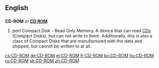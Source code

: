 ==English==

==={{abbreviation}}===
{{wikipedia}}
'''CD-ROM''' ''or'' '''[[CD ROM]]'''

# ''part {{initialism}}'' Compact Disk - ''{{acronym}}'' Read Only Memory.  A device that can read [[CD]]s (Compact Disks), but can not write to them.  Additionally, this is also a class of Compact Disks that are manufactured with the data and shipped, but cannot be written to at all.

[[cs:CD-ROM]]
[[de:CD-ROM]]
[[et:CD-ROM]]
[[fr:CD-ROM]]
[[ko:CD-ROM]]
[[hu:CD-ROM]]
[[ru:CD-ROM]]
[[sk:CD-ROM]]
[[zh:CD-ROM]]